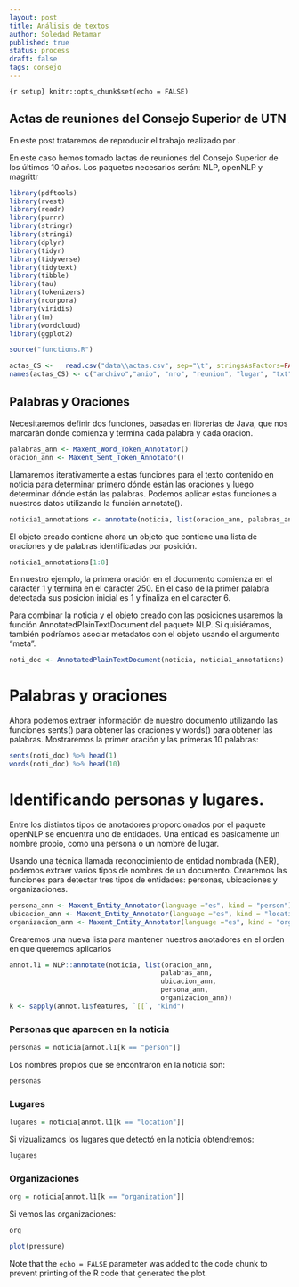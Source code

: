 ```yaml
---
layout: post
title: Análisis de textos
author: Soledad Retamar
published: true
status: process
draft: false
tags: consejo
---
```


```{r setup} knitr::opts_chunk$set(echo = FALSE)
```

## Actas de reuniones del Consejo Superior de UTN
En este post trataremos de reproducir el trabajo realizado por .

En este caso hemos tomado lactas de reuniones del Consejo Superior de los últimos 10 años.
Los paquetes necesarios serán: NLP, openNLP y magrittr

```r

library(pdftools)
library(rvest)
library(readr)
library(purrr)
library(stringr)
library(stringi)
library(dplyr)
library(tidyr)
library(tidyverse)
library(tidytext)
library(tibble)
library(tau)
library(tokenizers)
library(rcorpora)
library(viridis)
library(tm)
library(wordcloud)
library(ggplot2)

source("functions.R")

actas_CS <-   read.csv("data\\actas.csv", sep="\t", stringsAsFactors=FALSE, encoding="latin1" )
names(actas_CS) <- c("archivo","anio", "nro", "reunion", "lugar", "txt")

```

## Palabras y Oraciones
Necesitaremos definir dos funciones, basadas en librerías de Java, que nos marcarán donde comienza y termina cada palabra y cada oracion.
```r
palabras_ann <- Maxent_Word_Token_Annotator()
oracion_ann <- Maxent_Sent_Token_Annotator()
```
Llamaremos iterativamente a estas funciones para el texto contenido en noticia para determinar primero dónde están las oraciones y luego determinar dónde están las palabras. 
Podemos aplicar estas funciones a nuestros datos utilizando la función annotate().
```r
noticia1_annotations <- annotate(noticia, list(oracion_ann, palabras_ann))
```
El objeto creado contiene ahora un objeto que contiene una lista de oraciones y de palabras identificadas por posición. 
```r
noticia1_annotations[1:8]
```
En nuestro ejemplo, la primera oración en el documento comienza en el caracter 1 y termina en el caracter 250. En el caso de la primer palabra detectada sus posicion inicial es 1 y finaliza en el caracter 6.

Para combinar la noticia y el objeto creado con las posiciones usaremos la función AnnotatedPlainTextDocument del paquete NLP. Si quisiéramos, también podríamos asociar metadatos con el objeto usando el argumento "meta".
```r
noti_doc <- AnnotatedPlainTextDocument(noticia, noticia1_annotations)
```

# Palabras y oraciones
Ahora podemos extraer información de nuestro documento utilizando las funciones sents() para obtener las oraciones y words() para obtener las palabras. Mostraremos la primer oración y las primeras 10 palabras:

```r
sents(noti_doc) %>% head(1)
words(noti_doc) %>% head(10)
```

# Identificando personas y lugares.
Entre los distintos tipos de anotadores proporcionados por el paquete openNLP se encuentra uno de entidades.
Una entidad es basicamente un nombre propio, como una persona o un nombre de lugar.

Usando una técnica llamada reconocimiento de entidad nombrada (NER), podemos extraer varios tipos de nombres de un documento. 
Crearemos las funciones para detectar tres tipos de entidades: personas, ubicaciones y organizaciones.

```r
persona_ann <- Maxent_Entity_Annotator(language ="es", kind = "person")
ubicacion_ann <- Maxent_Entity_Annotator(language ="es", kind = "location")
organizacion_ann <- Maxent_Entity_Annotator(language ="es", kind = "organization")
```

Crearemos una nueva lista para mantener nuestros anotadores en el orden en que queremos aplicarlos

```r
annot.l1 = NLP::annotate(noticia, list(oracion_ann, 
                                      palabras_ann,
                                      ubicacion_ann,
                                      persona_ann, 
                                      organizacion_ann))
k <- sapply(annot.l1$features, `[[`, "kind")
```

### Personas que aparecen en la noticia
```r
personas = noticia[annot.l1[k == "person"]]
```
Los nombres propios que se encontraron en la noticia son:
```r
personas
```

### Lugares
```r
lugares = noticia[annot.l1[k == "location"]]
```
Si vizualizamos los lugares que detectó en la noticia obtendremos:
```r
lugares
```

### Organizaciones
```r
org = noticia[annot.l1[k == "organization"]]
```

Si vemos las organizaciones:
```r
org
```

```r
plot(pressure)
```

Note that the `echo = FALSE` parameter was added to the code chunk to prevent printing of the R code that generated the plot.
